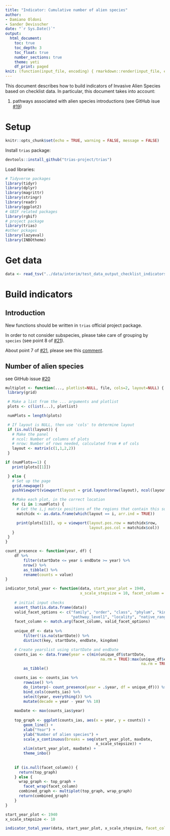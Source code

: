 ```yaml
---
title: "Indicator: Cumulative number of alien species"
author:
- Damiano Oldoni
- Sander Devisscher
date: "`r Sys.Date()`"
output:
  html_document:
    toc: true
    toc_depth: 3
    toc_float: true
    number_sections: true
    theme: yeti
    df_print: paged
knit: (function(input_file, encoding) { rmarkdown::render(input_file, encoding = encoding, output_file = paste0("../docs/",sub(".Rmd", ".html", basename(input_file))))})
---
```


This document describes how to build indicators of Invasive Alien Species based on checklist data. In particular, this document takes into account:

1. pathways associated with alien species introductions (see GitHub isue [#19](https://github.com/trias-project/pipeline/issues/19))

# Setup

```r
knitr::opts_chunk$set(echo = TRUE, warning = FALSE, message = FALSE)
```

Install `trias` package:

```r
devtools::install_github("trias-project/trias")
```

Load libraries:

```r
# Tidyverse packages
library(tidyr)
library(dplyr)
library(magrittr)
library(stringr)
library(readr)
library(ggplot2)
# GBIF related packages
library(rgbif)
# project package
library(trias)
#other pckages
library(lazyeval)
library(INBOtheme)

```

# Get data

```r
data <- read_tsv("../data/interim/test_data_output_checklist_indicators.tsv")

```

# Build indicators

## Introduction

New functions should be written in `trias` official project package.

In order to not consider subspecies, please take care of grouping by `species` (see point 8 of [#21](https://github.com/trias-project/pipeline/issues/21)).

About point 7 of [#21](https://github.com/trias-project/pipeline/issues/21), please see this [comment](https://github.com/trias-project/pipeline/issues/21#issuecomment-381164874).

## Number of alien species

see GitHub issue [#20](https://github.com/trias-project/pipeline/issues/20)

```r
multiplot <- function(..., plotlist=NULL, file, cols=2, layout=NULL) {
 library(grid)

 # Make a list from the ... arguments and plotlist
 plots <- c(list(...), plotlist)

 numPlots = length(plots)

 # If layout is NULL, then use 'cols' to determine layout
 if (is.null(layout)) {
   # Make the panel
   # ncol: Number of columns of plots
   # nrow: Number of rows needed, calculated from # of cols
   layout <- matrix(c(1,1,2,2))
 }

if (numPlots==1) {
   print(plots[[1]])

 } else {
   # Set up the page
   grid.newpage()
   pushViewport(viewport(layout = grid.layout(nrow(layout), ncol(layout))))

   # Make each plot, in the correct location
   for (i in 1:numPlots) {
     # Get the i,j matrix positions of the regions that contain this subplot
     matchidx <- as.data.frame(which(layout == i, arr.ind = TRUE))

     print(plots[[i]], vp = viewport(layout.pos.row = matchidx$row,
                                     layout.pos.col = matchidx$col))
   }
 }
}
```


```r

count_presence <- function(year, df) {
    df %>% 
        filter(startDate <= year & endDate >= year) %>%
        nrow() %>% 
        as_tibble() %>% 
        rename(counts = value)
}

indicator_total_year <- function(data, start_year_plot = 1940, 
                                 x_scale_stepsize = 10, facet_column = NULL) {
    
    # initial input checks
    assert_that(is.data.frame(data))
    valid_facet_options <- c("family", "order", "class", "phylum", "kingdom",
                             "pathway_level1", "locality", "native_range")
    facet_column <- match.arg(facet_column, valid_facet_options)    
    
    unique_df <- data %>%
        filter(!is.na(startDate)) %>%
        distinct(key, startDate, endDate, kingdom)

    # Create yearslist using startDate and endDate 
    counts_ias <- data.frame(year = c(min(unique_df$startDate, 
                                          na.rm = TRUE):max(unique_df$endDate, 
                                                            na.rm = TRUE))) %>%
        as_tibble()

    counts_ias <- counts_ias %>%
        rowwise() %>%
        do_(interp(~ count_presence(year = .$year, df = unique_df))) %>%
        bind_cols(counts_ias) %>% 
        select(year, everything()) %>%
        mutate(decade = year - year %% 10)
    
    maxDate <- max(counts_ias$year)
    
    top_graph <- ggplot(counts_ias, aes(x = year, y = counts)) +
        geom_line() +
        xlab("Year") +
        ylab("Number of alien species") +
        scale_x_continuous(breaks = seq(start_year_plot, maxDate, 
                                        x_scale_stepsize)) +
        xlim(start_year_plot, maxDate) +
        theme_inbo()
    
    
    if (is.null(facet_column)) {
      return(top_graph)
    } else {
      wrap_graph <- top_graph + 
        facet_wrap(facet_column)
      combined_graph <- multiplot(top_graph, wrap_graph)
      return(combined_graph)
    }
}


```


```r
start_year_plot <- 1940
x_scale_stepsize <- 10

indicator_total_year(data, start_year_plot, x_scale_stepsize, facet_column = "kingdom")
```


